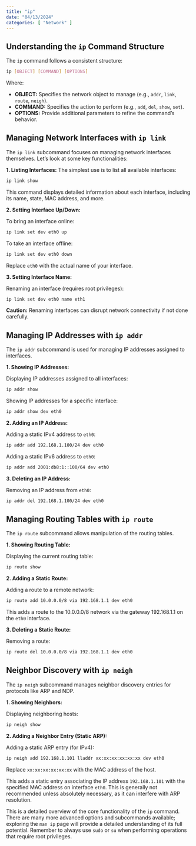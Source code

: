 ```yaml
---
title: "ip"
date: "04/13/2024"
categories: [ "Network" ]
---
```

## Understanding the `ip` Command Structure

The `ip` command follows a consistent structure:

```bash
ip [OBJECT] [COMMAND] [OPTIONS]
```

Where:

* **OBJECT:**  Specifies the network object to manage (e.g., `addr`, `link`, `route`, `neigh`).
* **COMMAND:**  Specifies the action to perform (e.g., `add`, `del`, `show`, `set`).
* **OPTIONS:**  Provide additional parameters to refine the command's behavior.

## Managing Network Interfaces with `ip link`

The `ip link` subcommand focuses on managing network interfaces themselves. Let's look at some key functionalities:

**1. Listing Interfaces:**  The simplest use is to list all available interfaces:

```bash
ip link show
```

This command displays detailed information about each interface, including its name, state, MAC address, and more.


**2. Setting Interface Up/Down:**

To bring an interface online:

```bash
ip link set dev eth0 up
```

To take an interface offline:

```bash
ip link set dev eth0 down
```

Replace `eth0` with the actual name of your interface.


**3. Setting Interface Name:**

Renaming an interface (requires root privileges):

```bash
ip link set dev eth0 name eth1
```

**Caution:** Renaming interfaces can disrupt network connectivity if not done carefully.


## Managing IP Addresses with `ip addr`

The `ip addr` subcommand is used for managing IP addresses assigned to interfaces.

**1. Showing IP Addresses:**

Displaying IP addresses assigned to all interfaces:

```bash
ip addr show
```

Showing IP addresses for a specific interface:

```bash
ip addr show dev eth0
```

**2. Adding an IP Address:**

Adding a static IPv4 address to `eth0`:

```bash
ip addr add 192.168.1.100/24 dev eth0
```

Adding a static IPv6 address to `eth0`:

```bash
ip addr add 2001:db8:1::100/64 dev eth0
```


**3. Deleting an IP Address:**

Removing an IP address from `eth0`:

```bash
ip addr del 192.168.1.100/24 dev eth0
```


## Managing Routing Tables with `ip route`

The `ip route` subcommand allows manipulation of the routing tables.

**1. Showing Routing Table:**

Displaying the current routing table:

```bash
ip route show
```

**2. Adding a Static Route:**

Adding a route to a remote network:

```bash
ip route add 10.0.0.0/8 via 192.168.1.1 dev eth0
```

This adds a route to the 10.0.0.0/8 network via the gateway 192.168.1.1 on the `eth0` interface.


**3. Deleting a Static Route:**

Removing a route:

```bash
ip route del 10.0.0.0/8 via 192.168.1.1 dev eth0
```


##  Neighbor Discovery with `ip neigh`

The `ip neigh` subcommand manages neighbor discovery entries for protocols like ARP and NDP.

**1. Showing Neighbors:**

Displaying neighboring hosts:

```bash
ip neigh show
```


**2. Adding a Neighbor Entry (Static ARP):**

Adding a static ARP entry (for IPv4):

```bash
ip neigh add 192.168.1.101 lladdr xx:xx:xx:xx:xx:xx dev eth0
```

Replace `xx:xx:xx:xx:xx:xx` with the MAC address of the host.

This adds a static entry associating the IP address `192.168.1.101` with the specified MAC address on interface `eth0`. This is generally not recommended unless absolutely necessary, as it can interfere with ARP resolution.


This is a detailed overview of the core functionality of the `ip` command. There are many more advanced options and subcommands available;  exploring the `man ip` page will provide a detailed understanding of its full potential. Remember to always use `sudo` or `su` when performing operations that require root privileges.

